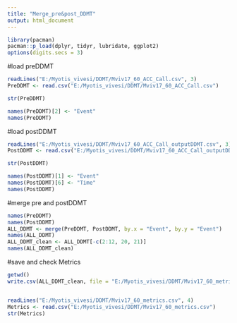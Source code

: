 ```yaml
---
title: "Merge_pre&post_DDMT"
output: html_document
---
```



```r
library(pacman)
pacman::p_load(dplyr, tidyr, lubridate, ggplot2)
options(digits.secs = 3)
```

#load preDDMT
``` r
readLines("E:/Myotis_vivesi/DDMT/Mviv17_60_ACC_Call.csv", 3)
PreDDMT <- read.csv("E:/Myotis_vivesi/DDMT/Mviv17_60_ACC_Call.csv")

str(PreDDMT)

names(PreDDMT)[2] <- "Event"
names(PreDDMT)
```

#load postDDMT
``` r
readLines("E:/Myotis_vivesi/DDMT/Mviv17_60_ACC_Call_outputDDMT.csv", 3)
PostDDMT <- read.csv("E:/Myotis_vivesi/DDMT/Mviv17_60_ACC_Call_outputDDMT.csv", sep = ";")

str(PostDDMT)

names(PostDDMT)[1] <- "Event"
names(PostDDMT)[6] <- "Time"
names(PostDDMT)
```

#merge pre and postDDMT
``` r
names(PreDDMT)
names(PostDDMT)
ALL_DDMT <- merge(PreDDMT, PostDDMT, by.x = "Event", by.y = "Event")
names(ALL_DDMT)
ALL_DDMT_clean <- ALL_DDMT[-c(2:12, 20, 21)]
names(ALL_DDMT_clean)
```

#save and check Metrics
``` r
getwd()
write.csv(ALL_DDMT_clean, file = "E:/Myotis_vivesi/DDMT/Mviv17_60_metrics.csv", row.names = FALSE)


readLines("E:/Myotis_vivesi/DDMT/Mviv17_60_metrics.csv", 4)
Metrics <- read.csv("E:/Myotis_vivesi/DDMT/Mviv17_60_metrics.csv")
str(Metrics)
```